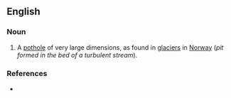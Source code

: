 ==English==

===Noun===
{{en-noun|head=[[giant]] [[kettle]]}}

# A [[pothole]] of very large dimensions, as found in [[glaciers]] in [[Norway]] (''pit formed in the bed of a turbulent stream'').

===References===
* {{R:Webster 1913|giant}}
